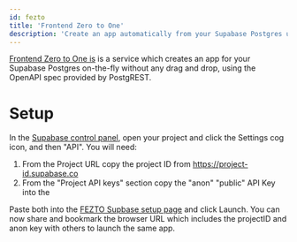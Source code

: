 ```yaml
---
id: fezto
title: 'Frontend Zero to One'
description: 'Create an app automatically from your Supabase Postgres using OpenAPI'
---
```


[Frontend Zero to One is](https://www.fezto.xyz) is a service which creates an app for your Supabase Postgres on-the-fly without any drag and drop, using the OpenAPI spec provided by PostgREST.

# Setup
In the [Supabase control panel](https://app.supabase.com/), open your project and click the Settings cog icon, and then "API". 
You will need:
1. From the Project URL copy the project ID from https://project-id.supabase.co 
2. From the "Project API keys" section copy the "anon" "public" API Key into the 

Paste both into the [FEZTO Supbase setup page](https://www.fezto.xyz/#/supabase) and click Launch.
You can now share and bookmark the browser URL which includes the projectID and anon key with others to launch the same app.
  

